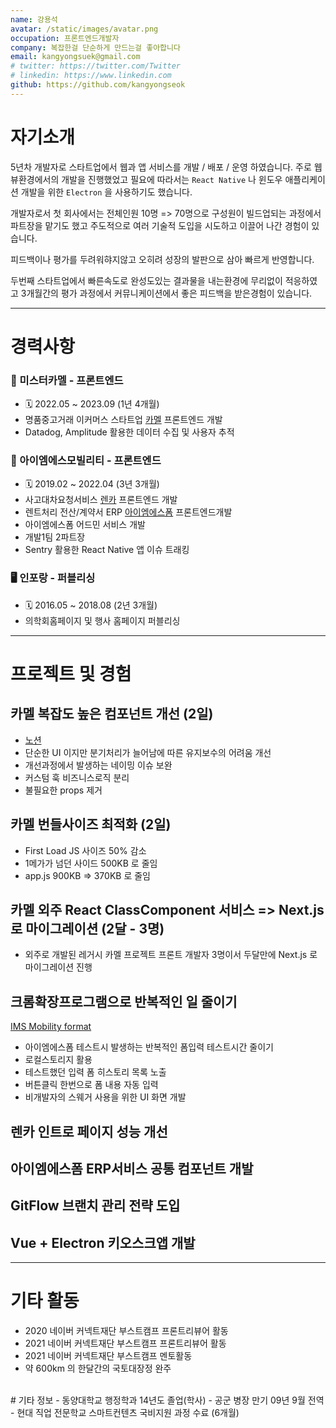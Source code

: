 ```yaml
---
name: 강용석
avatar: /static/images/avatar.png
occupation: 프론트엔드개발자
company: 복잡한걸 단순하게 만드는걸 좋아합니다
email: kangyongsuek@gmail.com
# twitter: https://twitter.com/Twitter
# linkedin: https://www.linkedin.com
github: https://github.com/kangyongseok
---
```


# 자기소개
5년차 개발자로 스타트업에서 웹과 앱 서비스를 개발 / 배포 / 운영 하였습니다. 주로 웹뷰환경에서의 개발을 진행했었고 필요에 따라서는 `React Native` 나 윈도우 애플리케이션 개발을 위한 `Electron` 을 사용하기도 했습니다.
  
개발자로서 첫 회사에서는 전체인원 10명 => 70명으로 구성원이 빌드업되는 과정에서 파트장을 맡기도 했고 주도적으로 여러 기술적 도입을 시도하고 이끌어 나간 경험이 있습니다.
  
피드백이나 평가를 두려워햐지않고 오히려 성장의 발판으로 삼아 빠르게 반영합니다.
  
두번째 스타트업에서 빠른속도로 완성도있는 결과물을 내는환경에 무리없이 적응하였고 3개월간의 평가 과정에서 커뮤니케이션에서 좋은 피드백을 받은경험이 있습니다.

---

# 경력사항

### 👜 미스터카멜 - 프론트엔드
- 🗓 2022.05 ~ 2023.09 (1년 4개월)
- 명품중고거래 이커머스 스타트업 [카멜](https://mrcamel.co.kr/) 프론트엔드 개발
- Datadog, Amplitude 활용한 데이터 수집 및 사용자 추적

### 🚕 아이엠에스모빌리티 - 프론트엔드
- 🗓 2019.02 ~ 2022.04 (3년 3개월)
- 사고대차요청서비스 [렌카](https://rencar.co.kr/intro) 프론트엔드 개발
- 렌트처리 전산/계약서 ERP [아이엠에스폼](https://imsform.com/) 프론트엔드개발
- 아이엠에스폼 어드민 서비스 개발
- 개발1팀 2파트장
- Sentry 활용한 React Native 앱 이슈 트래킹

### 🖥 인포랑 - 퍼블리싱
- 🗓 2016.05 ~ 2018.08 (2년 3개월)
- 의학회홈페이지 및 행사 홈페이지 퍼블리싱

---

# 프로젝트 및 경험
## 카멜 복잡도 높은 컴포넌트 개선 (2일)
- [노션](https://frontdeveloper.notion.site/cdd6577ce76443f09b4fdd6f1329986d)
- 단순한 UI 이지만 분기처리가 늘어남에 따른 유지보수의 어려움 개선
- 개선과정에서 발생하는 네이밍 이슈 보완
- 커스텀 훅 비즈니스로직 분리
- 불필요한 props 제거
## 카멜 번들사이즈 최적화 (2일)
- First Load JS 사이즈 50% 감소
- 1메가가 넘던 사이드 500KB 로 줄임
- app.js 900KB => 370KB 로 줄임
## 카멜 외주 React ClassComponent 서비스 => Next.js 로 마이그레이션 (2달 - 3명)
- 외주로 개발된 레거시 카멜 프로젝트 프론트 개발자 3명이서 두달만에 Next.js 로 마이그레이션 진행

## 크롬확장프로그램으로 반복적인 일 줄이기
[IMS Mobility format](https://chrome.google.com/webstore/detail/ims-mobility-format/dhlhphjbpfimpcdpcdinfjlkcglbjabd?hl=ko&authuser=0)
- 아이엠에스폼 테스트시 발생하는 반복적인 폼입력 테스트시간 줄이기
- 로컬스토리지 활용
- 테스트했던 입력 폼 히스토리 목록 노출
- 버튼클릭 한번으로 폼 내용 자동 입력
- 비개발자의 스웨거 사용을 위한 UI 화면 개발
## 렌카 인트로 페이지 성능 개선
## 아이엠에스폼 ERP서비스 공통 컴포넌트 개발
## GitFlow 브랜치 관리 전략 도입
## Vue + Electron 키오스크앱 개발

---
# 기타 활동
- 2020 네이버 커넥트재단 부스트캠프 프론트리뷰어 활동
- 2021 네이버 커넥트재단 부스트캠프 프론트리뷰어 활동
- 2021 네이버 커넥트재단 부스트캠프 멘토활동
- 약 600km 의 한달간의 국토대장정 완주
<br />
# 기타 정보
- 동양대학교 행정학과 14년도 졸업(학사)
- 공군 병장 만기 09년 9월 전역
- 현대 직업 전문학교 스마트컨텐츠 국비지원 과정 수료 (6개월)
